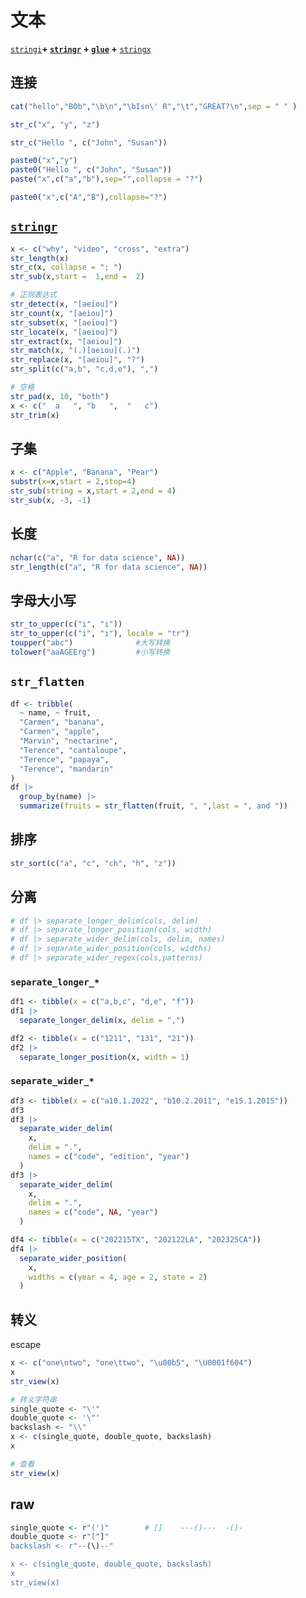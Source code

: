 # 文本

[`stringi`](https://stringi.gagolewski.com/)**+ [`stringr`](https://stringr.tidyverse.org/) + [`glue`](https://glue.tidyverse.org/) +** [`stringx`](https://stringx.gagolewski.com/)

## 连接

```r

cat("hello","BOb","\b\n","\bIsn\' R","\t","GREAT?\n",sep = " " )

str_c("x", "y", "z")

str_c("Hello ", c("John", "Susan"))

paste0("x","y")
paste0("Hello ", c("John", "Susan"))
paste("x",c("a","b"),sep="",collapse = "?")  

paste0("x",c("A","B"),collapse="?")
```

## [**`stringr`**](https://stringr.tidyverse.org/)

```r
x <- c("why", "video", "cross", "extra")
str_length(x) 
str_c(x, collapse = "; ")
str_sub(x,start =  1,end =  2)

# 正则表达式
str_detect(x, "[aeiou]")
str_count(x, "[aeiou]")
str_subset(x, "[aeiou]")
str_locate(x, "[aeiou]")
str_extract(x, "[aeiou]")
str_match(x, "(.)[aeiou](.)")
str_replace(x, "[aeiou]", "?")
str_split(c("a,b", "c,d,e"), ",")

# 空格
str_pad(x, 10, "both")
x <- c("  a   ", "b   ",  "   c")
str_trim(x)
```

## 子集

```r

x <- c("Apple", "Banana", "Pear")
substr(x=x,start = 2,stop=4)   
str_sub(string = x,start = 2,end = 4)
str_sub(x, -3, -1)
```

## 长度

```r
nchar(c("a", "R for data science", NA))
str_length(c("a", "R for data science", NA))
```

## 字母大小写

```r
str_to_upper(c("i", "ı"))
str_to_upper(c("i", "ı"), locale = "tr")
toupper("abc")              #大写转换
tolower("aaAGEErg")         #小写转换
```

## `str_flatten`

```r
df <- tribble(
  ~ name, ~ fruit,
  "Carmen", "banana",
  "Carmen", "apple",
  "Marvin", "nectarine",
  "Terence", "cantaloupe",
  "Terence", "papaya",
  "Terence", "mandarin"
)
df |>
  group_by(name) |> 
  summarize(fruits = str_flatten(fruit, ", ",last = ", and "))
```

## 排序

```r
str_sort(c("a", "c", "ch", "h", "z"))
```

## 分离

```r
# df |> separate_longer_delim(cols, delim)
# df |> separate_longer_position(cols, width)
# df |> separate_wider_delim(cols, delim, names)
# df |> separate_wider_position(cols, widths)
# df |> separate_wider_regex(cols,patterns)
```

### `separate_longer_*`

```r
df1 <- tibble(x = c("a,b,c", "d,e", "f"))
df1 |> 
  separate_longer_delim(x, delim = ",")

df2 <- tibble(x = c("1211", "131", "21"))
df2 |> 
  separate_longer_position(x, width = 1)
```

### `separate_wider_*`

```r
df3 <- tibble(x = c("a10.1.2022", "b10.2.2011", "e15.1.2015"))
df3
df3 |> 
  separate_wider_delim(
    x,
    delim = ".",
    names = c("code", "edition", "year")
  )
df3 |> 
  separate_wider_delim(
    x,
    delim = ".",
    names = c("code", NA, "year")
  )

df4 <- tibble(x = c("202215TX", "202122LA", "202325CA")) 
df4 |> 
  separate_wider_position(
    x,
    widths = c(year = 4, age = 2, state = 2)
  )
```

## 转义

escape

```r
x <- c("one\ntwo", "one\ttwo", "\u00b5", "\U0001f604")
x
str_view(x)
```

```r

# 转义字符串
single_quote <- "\'"
double_quote <- '\"'
backslash <- "\\"
x <- c(single_quote, double_quote, backslash)
x

# 查看
str_view(x)
```

## raw

```r
single_quote <- r"(')"        # []    ---()---  -()-
double_quote <- r"["]"
backslash <- r"--(\)--"

x <- c(single_quote, double_quote, backslash)
x
str_view(x)
```
